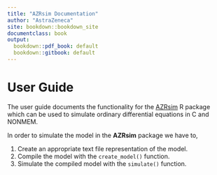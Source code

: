 ```yaml
---
title: "AZRsim Documentation"
author: "AstraZeneca"
site: bookdown::bookdown_site
documentclass: book
output:
  bookdown::pdf_book: default
  bookdown::gitbook: default
---
```


# User Guide {-}

The user guide documents the functionality for the [AZRsim](https://www.astrazeneca.com/) R package which can be used to simulate ordinary differential equations in C and NONMEM.

In order to simulate the model in the **AZRsim** package we have to,

1. Create an appropriate text file representation of the model.
2. Compile the model with the `create_model()` function.
3. Simulate the compiled model with the `simulate()` function.
